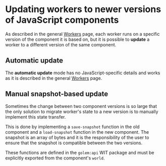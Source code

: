 
# Updating workers to newer versions of JavaScript components

As described in the general [Workers](/concepts/workers) page, each worker runs on a specific version of the component it is based on, but it is possible to **update** a worker to a different version of the same component.

## Automatic update

The **automatic update** mode has no JavaScript-specific details and works as it is described in the general [Workers](/concepts/workers) page.

## Manual snapshot-based update

Sometimes the change between two component versions is so large that the only solution to migrate worker's state to a new version is to manually implement this state transfer.

This is done by implementing a `save-snapshot` function in the old component and a `load-snapshot` function in the new component. The snapshot is an array of bytes and it is the responsibility of the user to ensure that the snapshot is compatible between the two versions.

These functions are defined in the `golem:api` WIT package and must be explicitly exported from the component's `world`.
